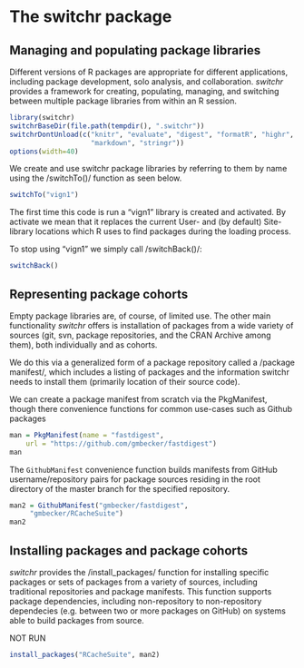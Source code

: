 % \VignettePackage{switchr}
% \VignetteIndexEntry{switchr basics}
% \VignetteEngine{knitr::rmarkdown}

# The switchr package

## Managing and populating package libraries


Different versions of R packages are appropriate for different applications,
including package development, solo analysis, and
collaboration. *switchr* provides a framework for creating, populating,
managing, and switching between multiple package libraries from within
an R session.

```r
library(switchr)
switchrBaseDir(file.path(tempdir(), ".switchr"))
switchrDontUnload(c("knitr", "evaluate", "digest", "formatR", "highr", 
                    "markdown", "stringr"))
options(width=40)

```


We create and use switchr package libraries by referring to them by
name using the /switchTo()/ function as seen below.

```r
switchTo("vign1")
```

The first time this code is run a "vign1" library is created and activated. By
activate we mean that it replaces the current User- and (by default) Site- 
library locations which R uses to find packages during the loading process.

To stop using "vign1" we simply call /switchBack()/:

```r
switchBack()
```


## Representing package cohorts

Empty package libraries are, of course, of limited use. The other main 
functionality *switchr* offers is installation of packages from a wide
variety of sources (git, svn, package repositories, and the CRAN Archive
among them), both individually and as cohorts.

We do this via a generalized form of a package repository called a 
/package manifest/, which includes a listing of packages and the information
switchr needs to install them (primarily location of their source code).

We can create a package manifest from scratch via the PkgManifest, though there
convenience functions for common use-cases such as Github packages

```r
man = PkgManifest(name = "fastdigest", 
    url = "https://github.com/gmbecker/fastdigest")
man
```

The `GithubManifest` convenience function builds manifests from GitHub username/repository
pairs for package sources residing in the root directory of the master branch for the 
specified repository.
```r
man2 = GithubManifest("gmbecker/fastdigest", 
     "gmbecker/RCacheSuite")
man2
```

## Installing packages and package cohorts

*switchr* provides the /install_packages/ function for installing specific packages
or sets of packages from a variety of sources, including traditional repositories
and package manifests. This function supports package dependencies, including 
non-repository to non-repository dependecies (e.g. between two or more packages
on GitHub) on systems able to build packages from source.



NOT RUN
```r
install_packages("RCacheSuite", man2)
```

